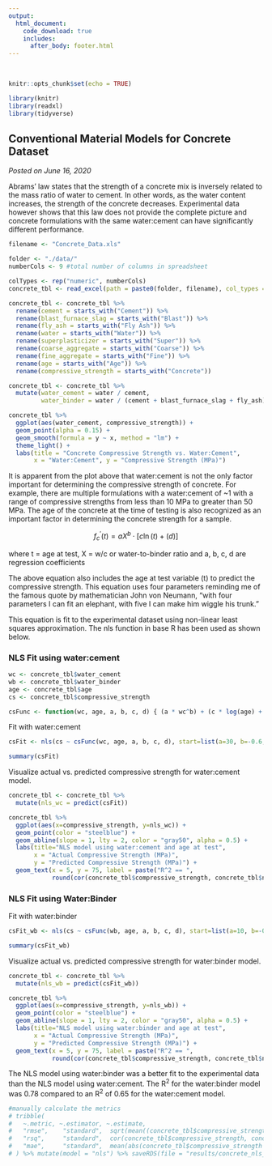 ```yaml
---
output: 
  html_document:
    code_download: true
    includes:
      after_body: footer.html
---
```

<br>
```r
knitr::opts_chunk$set(echo = TRUE)
```

```r
library(knitr)
library(readxl)
library(tidyverse)
```

## **Conventional Material Models for Concrete Dataset**
*Posted on June 16, 2020*

Abrams' law states that the strength of a concrete mix is inversely related to the mass ratio of water to cement.  In other words, as the water content increases, the strength of the concrete decreases.  Experimental data however shows that this law does not provide the complete picture and concrete formulations with the same water:cement can have significantly different performance.

```r
filename <- "Concrete_Data.xls"

folder <- "./data/"
numberCols <- 9 #total number of columns in spreadsheet

colTypes <- rep("numeric", numberCols)
concrete_tbl <- read_excel(path = paste0(folder, filename), col_types = colTypes)

concrete_tbl <- concrete_tbl %>%
  rename(cement = starts_with("Cement")) %>%
  rename(blast_furnace_slag = starts_with("Blast")) %>%
  rename(fly_ash = starts_with("Fly Ash")) %>%
  rename(water = starts_with("Water")) %>%
  rename(superplasticizer = starts_with("Super")) %>%
  rename(coarse_aggregate = starts_with("Coarse")) %>%
  rename(fine_aggregate = starts_with("Fine")) %>%
  rename(age = starts_with("Age")) %>%
  rename(compressive_strength = starts_with("Concrete"))
```

```r
concrete_tbl <- concrete_tbl %>%
  mutate(water_cement = water / cement,
         water_binder = water / (cement + blast_furnace_slag + fly_ash))

concrete_tbl %>%
  ggplot(aes(water_cement, compressive_strength)) +
  geom_point(alpha = 0.15) +
  geom_smooth(formula = y ~ x, method = "lm") +
  theme_light() +
  labs(title = "Concrete Compressive Strength vs. Water:Cement",
       x = "Water:Cement", y = "Compressive Strength (MPa)")
```

It is apparent from the plot above that water:cement is not the only factor important for determining the compressive strength of concrete.  For example, there are multiple formulations with a water:cement of ~1 with a range of compressive strengths from less than 10 MPa to greater than 50 MPa.  The age of the concrete at the time of testing is also recognized as an important factor in determining the concrete strength for a sample.

$$ f^\prime_c(t) = a X^b \cdot [c \ln(t)+(d)] $$

where t = age at test, X = w/c or water-to-binder ratio and a, b, c, d are regression coefficients

The above equation also includes the age at test variable (t) to predict the compressive strength.  This equation uses four parameters reminding me of the famous quote by mathematician John von Neumann, "with four parameters I can fit an elephant, with five I can make him wiggle his trunk."

This equation is fit to the experimental dataset using non-linear least squares approximation.  The nls function in base R has been used as shown below.

### NLS Fit using water:cement
```r
wc <- concrete_tbl$water_cement
wb <- concrete_tbl$water_binder
age <- concrete_tbl$age
cs <- concrete_tbl$compressive_strength

csFunc <- function(wc, age, a, b, c, d) { (a * wc^b) + (c * log(age) + d)}
```

Fit with water:cement
```r
csFit <- nls(cs ~ csFunc(wc, age, a, b, c, d), start=list(a=30, b=-0.6, c=0.3, d=0.1))

summary(csFit)
```
Visualize actual vs. predicted compressive strength for water:cement model.  
```r
concrete_tbl <- concrete_tbl %>%
  mutate(nls_wc = predict(csFit)) 

concrete_tbl %>%
  ggplot(aes(x=compressive_strength, y=nls_wc)) +
  geom_point(color = "steelblue") +
  geom_abline(slope = 1, lty = 2, color = "gray50", alpha = 0.5) +
  labs(title="NLS model using water:cement and age at test",
       x = "Actual Compressive Strength (MPa)",
       y = "Predicted Compressive Strength (MPa)") +
  geom_text(x = 5, y = 75, label = paste("R^2 == ", 
            round(cor(concrete_tbl$compressive_strength, concrete_tbl$nls_wc)^2, 2)), parse = TRUE)
```

### NLS Fit using Water:Binder

Fit with water:binder
```r
csFit_wb <- nls(cs ~ csFunc(wb, age, a, b, c, d), start=list(a=10, b=-0.5, c=10, d=10))

summary(csFit_wb)
```
Visualize actual vs. predicted compressive strength for water:binder model.  
```r
concrete_tbl <- concrete_tbl %>%
  mutate(nls_wb = predict(csFit_wb)) 

concrete_tbl %>%
  ggplot(aes(x=compressive_strength, y=nls_wb)) +
  geom_point(color = "steelblue") +
  geom_abline(slope = 1, lty = 2, color = "gray50", alpha = 0.5) +
  labs(title="NLS model using water:binder and age at test",
       x = "Actual Compressive Strength (MPa)",
       y = "Predicted Compressive Strength (MPa)") +
  geom_text(x = 5, y = 75, label = paste("R^2 == ", 
            round(cor(concrete_tbl$compressive_strength, concrete_tbl$nls_wb)^2, 2)), parse = TRUE)
```

The NLS model using water:binder was a better fit to the experimental data than the NLS model using water:cement.  The R^2^ for the water:binder model was 0.78 compared to an R^2^ of 0.65 for the water:cement model.

```r
#manually calculate the metrics
# tribble(
#   ~.metric, ~.estimator, ~.estimate,
#   "rmse",    "standard",  sqrt(mean((concrete_tbl$compressive_strength - concrete_tbl$nls_wb)^2)),
#   "rsq",     "standard",  cor(concrete_tbl$compressive_strength, concrete_tbl$nls_wb)^2,
#   "mae",     "standard",  mean(abs(concrete_tbl$compressive_strength - concrete_tbl$nls_wb))
# ) %>% mutate(model = "nls") %>% saveRDS(file = "results/concrete_nls_metrics.rds")
```

